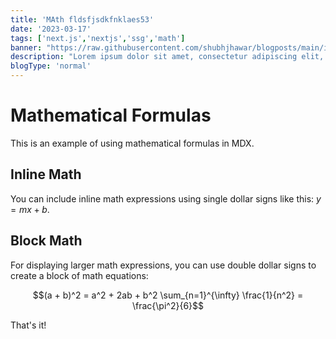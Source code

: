 ```yaml
---
title: 'MAth fldsfjsdkfnklaes53'
date: '2023-03-17'
tags: ['next.js','nextjs','ssg','math']
banner: "https://raw.githubusercontent.com/shubhjhawar/blogposts/main/images/NextLevel1.png"
description: "Lorem ipsum dolor sit amet, consectetur adipiscing elit, sed do eiusmod tempor incididunt ut labore et dolore magna aliqua."
blogType: 'normal'
---
```


# Mathematical Formulas

This is an example of using mathematical formulas in MDX.

## Inline Math

You can include inline math expressions using single dollar signs like this: $y = mx + b$.

## Block Math

For displaying larger math expressions, you can use double dollar signs to create a block of math equations:


```math
(a + b)^2 = a^2 + 2ab + b^2
\sum_{n=1}^{\infty} \frac{1}{n^2} = \frac{\pi^2}{6}
``` 

That's it!
